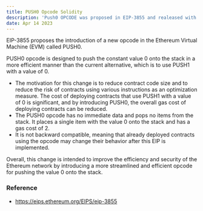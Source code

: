 ```yaml
---
title: PUSH0 Opcode Solidity
description: 'Push0 OPCODE was proposed in EIP-3855 and realeased with withdrawls upgrade as part of Shapella in 2023'
date: Apr 14 2023
---
```


EIP-3855 proposes the introduction of a new opcode in the Ethereum Virtual Machine (EVM) called PUSH0. 

PUSH0 opcode is designed to push the constant value 0 onto the stack in a more efficient manner than the current alternative, which is to use PUSH1 with a value of 0.

- The motivation for this change is to reduce contract code size and to reduce the risk of contracts using various instructions as an optimization measure. The cost of deploying contracts that use PUSH1 with a value of 0 is significant, and by introducing PUSH0, the overall gas cost of deploying contracts can be reduced.
- The PUSH0 opcode has no immediate data and pops no items from the stack. It places a single item with the value 0 onto the stack and has a gas cost of 2. 
- It is not backward compatible, meaning that already deployed contracts using the opcode may change their behavior after this EIP is implemented.

Overall, this change is intended to improve the efficiency and security of the Ethereum network by introducing a more streamlined and efficient opcode for pushing the value 0 onto the stack.

### Reference
- https://eips.ethereum.org/EIPS/eip-3855